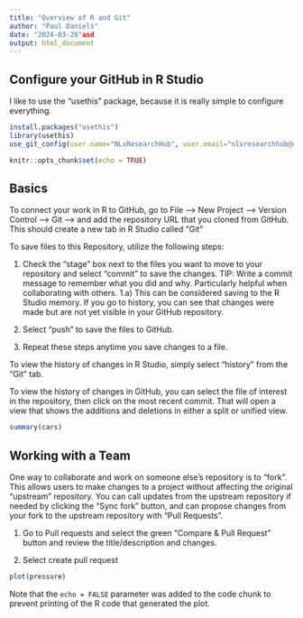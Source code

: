 ```yaml
---
title: "Overview of R and Git"
author: "Paul Daniels"
date: "2024-03-28"asd 
output: html_document
---
```


## Configure your GitHub in R Studio

I like to use the "usethis" package, because it is really simple to configure everything.

```r
install.packages("usethis")
library(usethis)
use_git_config(user.name="NLxResearchHub", user.email="nlxresearchhub@naswa.org")
```

```r
knitr::opts_chunk$set(echo = TRUE)
```

## Basics

To connect your work in R to GitHub, go to File --\> New Project --\> Version Control --\> Git --\> and add the repository URL that you cloned from GitHub. This should create a new tab in R Studio called "Git"

To save files to this Repository, utilize the following steps:

1)  Check the "stage" box next to the files you want to move to your repository and select "commit" to save the changes. TIP: Write a commit message to remember what you did and why. Particularly helpful when collaborating with others. 1.a) This can be considered saving to the R Studio memory. If you go to history, you can see that changes were made but are not yet visible in your GitHub repository.

2)  Select "push" to save the files to GitHub.

3)  Repeat these steps anytime you save changes to a file.

To view the history of changes in R Studio, simply select "history" from the "Git" tab.

To view the history of changes in GitHub, you can select the file of interest in the repository, then click on the most recent commit. That will open a view that shows the additions and deletions in either a split or unified view.

```r
summary(cars)
```

## Working with a Team

One way to collaborate and work on someone else's repository is to "fork". This allows users to make changes to a project without affecting the original "upstream" repository. You can call updates from the upstream repository if needed by clicking the "Sync fork" button, and can propose changes from your fork to the upstream repository with "Pull Requests".

1)  Go to Pull requests and select the green "Compare & Pull Request" button and review the title/description and changes.

2)  Select create pull request

```r
plot(pressure)
```

Note that the `echo = FALSE` parameter was added to the code chunk to prevent printing of the R code that generated the plot.
